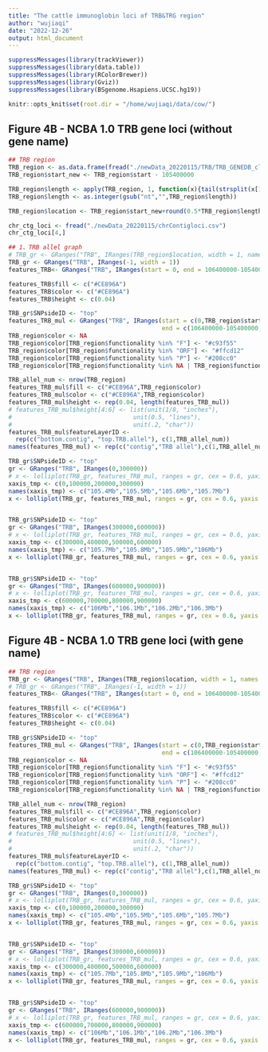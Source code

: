 ```yaml
---
title: "The cattle immunoglobin loci of TRB&TRG region"
author: "wujiaqi"
date: "2022-12-26"
output: html_document
---
```


```r
suppressMessages(library(trackViewer)) 
suppressMessages(library(data.table))
suppressMessages(library(RColorBrewer))
suppressMessages(library(Gviz))
suppressMessages(library(BSgenome.Hsapiens.UCSC.hg19))
```


```r
knitr::opts_knit$set(root.dir = "/home/wujiaqi/data/cow/")
```

## Figure 4B - NCBA 1.0 TRB gene loci (without gene name)

```r
## TRB region
TRB_region <- as.data.frame(fread("./newData_20220115/TRB/TRB_GENEDB_clean.csv"))
TRB_region$start_new <- TRB_region$start - 105400000

TRB_region$length <- apply(TRB_region, 1, function(x){tail(strsplit(x[1], split = "_")[[1]], 1)})
TRB_region$length <- as.integer(gsub("nt","",TRB_region$length))

TRB_region$location <- TRB_region$start_new+round(0.5*TRB_region$length)

chr_ctg_loci <- fread("./newData_20220115/chrContigloci.csv")
chr_ctg_loci[4,]

## 1、TRB allel graph
# TRB_gr <- GRanges("TRB", IRanges(TRB_region$location, width = 1, names = TRB_region$annotation))
TRB_gr <- GRanges("TRB", IRanges(-1, width = 1))
features_TRB<- GRanges("TRB", IRanges(start = 0, end = 106400000-105400000))

features_TRB$fill <- c("#CE896A")
features_TRB$color <- c("#CE896A")
features_TRB$height <- c(0.04)

TRB_gr$SNPsideID <- "top"
features_TRB_mul <- GRanges("TRB", IRanges(start = c(0,TRB_region$start_new),
                                           end = c(106400000-105400000,TRB_region$start_new+TRB_region$length)))
TRB_region$color <- NA
TRB_region$color[TRB_region$functionality %in% "F"] <- "#c93f55"
TRB_region$color[TRB_region$functionality %in% "ORF"] <- "#ffcd12"
TRB_region$color[TRB_region$functionality %in% "P"] <- "#208cc0"
TRB_region$color[TRB_region$functionality %in% NA | TRB_region$functionality %in% ""] <- "#828282"

TRB_allel_num <- nrow(TRB_region)
features_TRB_mul$fill <- c("#CE896A",TRB_region$color)
features_TRB_mul$color <- c("#CE896A",TRB_region$color)
features_TRB_mul$height <- rep(0.04, length(features_TRB_mul))
# features_TRB_mul$height[4:6] <- list(unit(1/8, "inches"),
#                                  unit(0.5, "lines"),
#                                  unit(.2, "char"))
features_TRB_mul$featureLayerID <-
  rep(c("bottom.contig", "top.TRB.allel"), c(1,TRB_allel_num))
names(features_TRB_mul) <- rep(c("contig","TRB allel"),c(1,TRB_allel_num))

TRB_gr$SNPsideID <- "top"
gr <- GRanges("TRB", IRanges(0,300000))
# x <- lolliplot(TRB_gr, features_TRB_mul, ranges = gr, cex = 0.6, yaxis = F, ylab = T)
xaxis_tmp <- c(0,100000,200000,300000)
names(xaxis_tmp) <- c("105.4Mb","105.5Mb","105.6Mb","105.7Mb")
x <- lolliplot(TRB_gr, features_TRB_mul, ranges = gr, cex = 0.6, yaxis = F, ylab = T, xaxis = xaxis_tmp)


TRB_gr$SNPsideID <- "top"
gr <- GRanges("TRB", IRanges(300000,600000))
# x <- lolliplot(TRB_gr, features_TRB_mul, ranges = gr, cex = 0.6, yaxis = F, ylab = T)
xaxis_tmp <- c(300000,400000,500000,600000)
names(xaxis_tmp) <- c("105.7Mb","105.8Mb","105.9Mb","106Mb")
x <- lolliplot(TRB_gr, features_TRB_mul, ranges = gr, cex = 0.6, yaxis = F, ylab = T, xaxis = xaxis_tmp)


TRB_gr$SNPsideID <- "top"
gr <- GRanges("TRB", IRanges(600000,900000))
# x <- lolliplot(TRB_gr, features_TRB_mul, ranges = gr, cex = 0.6, yaxis = F, ylab = T)
xaxis_tmp <- c(600000,700000,800000,900000)
names(xaxis_tmp) <- c("106Mb","106.1Mb","106.2Mb","106.3Mb")
x <- lolliplot(TRB_gr, features_TRB_mul, ranges = gr, cex = 0.6, yaxis = F, ylab = T, xaxis = xaxis_tmp)

```

## Figure 4B - NCBA 1.0 TRB gene loci (with gene name)

```r
## TRB region
TRB_gr <- GRanges("TRB", IRanges(TRB_region$location, width = 1, names = TRB_region$annotation))
# TRB_gr <- GRanges("TRB", IRanges(-1, width = 1))
features_TRB<- GRanges("TRB", IRanges(start = 0, end = 106400000-105400000))

features_TRB$fill <- c("#CE896A")
features_TRB$color <- c("#CE896A")
features_TRB$height <- c(0.04)

TRB_gr$SNPsideID <- "top"
features_TRB_mul <- GRanges("TRB", IRanges(start = c(0,TRB_region$start_new),
                                           end = c(106400000-105400000,TRB_region$start_new+TRB_region$length)))
TRB_region$color <- NA
TRB_region$color[TRB_region$functionality %in% "F"] <- "#c93f55"
TRB_region$color[TRB_region$functionality %in% "ORF"] <- "#ffcd12"
TRB_region$color[TRB_region$functionality %in% "P"] <- "#208cc0"
TRB_region$color[TRB_region$functionality %in% NA | TRB_region$functionality %in% ""] <- "#828282"

TRB_allel_num <- nrow(TRB_region)
features_TRB_mul$fill <- c("#CE896A",TRB_region$color)
features_TRB_mul$color <- c("#CE896A",TRB_region$color)
features_TRB_mul$height <- rep(0.04, length(features_TRB_mul))
# features_TRB_mul$height[4:6] <- list(unit(1/8, "inches"),
#                                  unit(0.5, "lines"),
#                                  unit(.2, "char"))
features_TRB_mul$featureLayerID <-
  rep(c("bottom.contig", "top.TRB.allel"), c(1,TRB_allel_num))
names(features_TRB_mul) <- rep(c("contig","TRB allel"),c(1,TRB_allel_num))

TRB_gr$SNPsideID <- "top"
gr <- GRanges("TRB", IRanges(0,300000))
# x <- lolliplot(TRB_gr, features_TRB_mul, ranges = gr, cex = 0.6, yaxis = F, ylab = T)
xaxis_tmp <- c(0,100000,200000,300000)
names(xaxis_tmp) <- c("105.4Mb","105.5Mb","105.6Mb","105.7Mb")
x <- lolliplot(TRB_gr, features_TRB_mul, ranges = gr, cex = 0.6, yaxis = F, ylab = T, xaxis = xaxis_tmp)


TRB_gr$SNPsideID <- "top"
gr <- GRanges("TRB", IRanges(300000,600000))
# x <- lolliplot(TRB_gr, features_TRB_mul, ranges = gr, cex = 0.6, yaxis = F, ylab = T)
xaxis_tmp <- c(300000,400000,500000,600000)
names(xaxis_tmp) <- c("105.7Mb","105.8Mb","105.9Mb","106Mb")
x <- lolliplot(TRB_gr, features_TRB_mul, ranges = gr, cex = 0.6, yaxis = F, ylab = T, xaxis = xaxis_tmp)


TRB_gr$SNPsideID <- "top"
gr <- GRanges("TRB", IRanges(600000,900000))
# x <- lolliplot(TRB_gr, features_TRB_mul, ranges = gr, cex = 0.6, yaxis = F, ylab = T)
xaxis_tmp <- c(600000,700000,800000,900000)
names(xaxis_tmp) <- c("106Mb","106.1Mb","106.2Mb","106.3Mb")
x <- lolliplot(TRB_gr, features_TRB_mul, ranges = gr, cex = 0.6, yaxis = F, ylab = T, xaxis = xaxis_tmp)
```